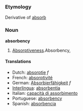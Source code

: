 ===Etymology===
Derivative of [[absorb]]
===Noun===
'''absorbency'''

#[[Absorptiveness]].Absorbency, 

====Translations====
*Dutch: [[absorptie]] ''f''
*French: [[absorptivité]]
*German: [[Absorbierfähigkeit]] ''f''
*[[Interlingua]]: [[absorbentia]]
*Italian: [[capacità di assorbimento]]
*Portuguese: [[absorbency]]
*Spanish: [[absorbencia]]